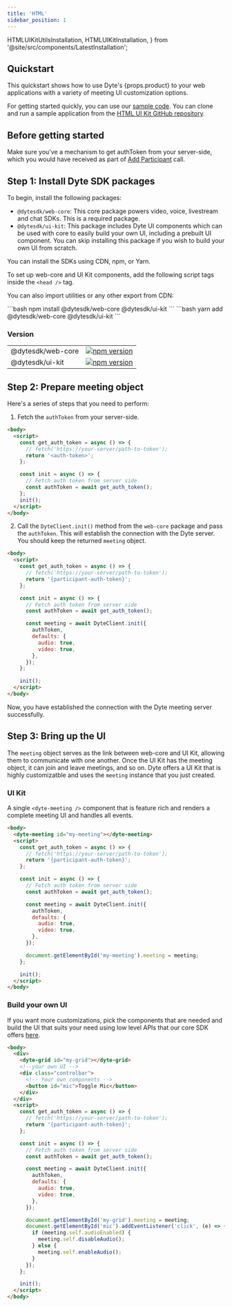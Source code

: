 ```yaml
---
title: 'HTML'
sidebar_position: 1
---
```


  HTMLUIKitUtilsInstallation,
  HTMLUIKitInstallation,
} from '@site/src/components/LatestInstallation';

## Quickstart

<span>
  This quickstart shows how to use Dyte's {props.product} to your web
  applications with a variety of meeting UI customization options.
</span>


For getting started quickly, you can use our [sample code](https://github.com/dyte-io/html-samples#samples). You can clone
and run a sample application from the [HTML UI Kit GitHub repository](https://github.com/dyte-io/html-samples).


## Before getting started

Make sure you've a mechanism to get authToken from your server-side, which you would have received as part of [Add Participant](/guides/sim-stack/build-live-video-app#step-2-add-participants) call.

## Step 1: Install Dyte SDK packages

To begin, install the following packages:

- `@dytesdk/web-core`: This core package powers video, voice, livestream and chat SDKs. This is a required package.
- `@dytesdk/ui-kit`: This package includes Dyte UI components which can be used with core to easily build your own UI, including a prebuilt UI component. You can skip installing this package if you wish to build your own UI from scratch.

You can install the SDKs using CDN, npm, or Yarn.

<Tabs groupId="cdn-npm">
  <TabItem value="cdn" label="CDN" default>

To set up web-core and UI Kit components, add the following script tags inside
the `<head />` tag.

<HTMLUIKitInstallation />

You can also import utilities or any other export from CDN:

<HTMLUIKitUtilsInstallation />
  </TabItem>
  <TabItem value="npm" label="npm">
```bash
npm install @dytesdk/web-core @dytesdk/ui-kit
```
  </TabItem>

  <TabItem value="yarn" label="yarn">
```bash
yarn add @dytesdk/web-core @dytesdk/ui-kit
```
  </TabItem>
</Tabs>

### Version

|                   |                                                                                                                  |
| ----------------- | ---------------------------------------------------------------------------------------------------------------- |
| @dytesdk/web-core | [![npm version](https://badge.fury.io/js/@dytesdk%2Fweb-core.svg)](https://badge.fury.io/js/@dytesdk%2Fweb-core) |
| @dytesdk/ui-kit   | [![npm version](https://badge.fury.io/js/@dytesdk%2Fui-kit.svg)](https://badge.fury.io/js/@dytesdk%2Fui-kit)     |

## Step 2: Prepare meeting object

Here's a series of steps that you need to perform:

1. Fetch the `authToken` from your server-side.

```html {10}
<body>
  <script>
    const get_auth_token = async () => {
      // fetch('https://your-server/path-to-token');
      return '<auth-token>';
    };

    const init = async () => {
      // Fetch auth token from server side
      const authToken = await get_auth_token();
    };
    init();
  </script>
</body>
```

2. Call the `DyteClient.init()` method from the `web-core` package and pass the `authToken`. This will establish the connection with the Dyte server. You should keep the returned `meeting` object.

```html {12-18}
<body>
  <script>
    const get_auth_token = async () => {
      // fetch('https://your-server/path-to-token');
      return '{participant-auth-token}';
    };

    const init = async () => {
      // Fetch auth token from server side
      const authToken = await get_auth_token();

      const meeting = await DyteClient.init({
        authToken,
        defaults: {
          audio: true,
          video: true,
        },
      });
    };

    init();
  </script>
</body>
```

Now, you have established the connection with the Dyte meeting server
successfully.

## Step 3: Bring up the UI

The `meeting` object serves as the link between web-core and UI Kit, allowing them to communicate with one another. Once the UI Kit has the meeting object, it can join and leave meetings, and so on.
Dyte offers a UI Kit that is highly customizatble and uses the `meeting` instance that you just created.

### UI Kit

A single `<dyte-meeting />` component that is feature rich and renders a complete meeting UI and handles all events.

```html {2,21}
<body>
  <dyte-meeting id="my-meeting"></dyte-meeting>
  <script>
    const get_auth_token = async () => {
      // fetch('https://your-server/path-to-token');
      return '{participant-auth-token}';
    };

    const init = async () => {
      // Fetch auth token from server side
      const authToken = await get_auth_token();

      const meeting = await DyteClient.init({
        authToken,
        defaults: {
          audio: true,
          video: true,
        },
      });

      document.getElementById('my-meeting').meeting = meeting;
    };

    init();
  </script>
</body>
```

### Build your own UI

If you want more customizations, pick the components that are needed and build the UI that suits your need using low level APIs that our core SDK offers [here](/web-core/).

```html {2,21}
<body>
  <div>
    <dyte-grid id="my-grid"></dyte-grid>
    <!--your own UI -->
    <div class="controlbar">
      <!-- Your own components -->
      <button id="mic">Toggle Mic</button>
    </div>
  </div>
  <script>
    const get_auth_token = async () => {
      // fetch('https://your-server/path-to-token');
      return '{participant-auth-token}';
    };

    const init = async () => {
      // Fetch auth token from server side
      const authToken = await get_auth_token();

      const meeting = await DyteClient.init({
        authToken,
        defaults: {
          audio: true,
          video: true,
        },
      });

      document.getElementById('my-grid').meeting = meeting;
      document.getElementById('mic').addEventListener('click', (e) => {
        if (meeting.self.audioEnabled) {
          meeting.self.disableAudio();
        } else {
          meeting.self.enableAudio();
        }
      });
    };

    init();
  </script>
</body>
```
